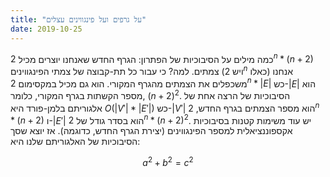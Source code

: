 ```yaml
---
title: "על גרפים ועל פינגווינים עצלים"
date: 2019-10-25
---
```


כמה מילים על הסיבוכיות של הפתרון: הגרף החדש שאנחנו יוצרים מכיל $2^n*(n+2)$ צמתים. למה? כי עבור כל תת-קבוצה של צמתי הפינגווינים (ויש $2^n$ כאלו) אנחנו משכפלים את הצמתים מהגרף המקורי. הוא גם מכיל במקסימום $2^n*|E|$ כש-$|E|$ הוא מספר הקשתות בגרף המקורי, כלומר, $(n+2)^2$. הסיבוכיות של הרצה אחת של אלגוריתם בלמן-פורד היא $O(|V'|*|E'|)$ כש-$|V'|$ הוא מספר הצמתים בגרף החדש, $2^n*(n+2)$ ו-$|E'|$ הוא בסדר גודל של $2^n*(n+2)^2$. יש עוד משימות קטנות בסיבוכיות אקספוננציאלית למספר הפינגווינים (יצירת הגרף החדש, כדוגמה). אז יוצא שסך הסיבוכיות של האלגוריתם שלנו היא:

$$
a^2 + b^2 = c^2
$$
